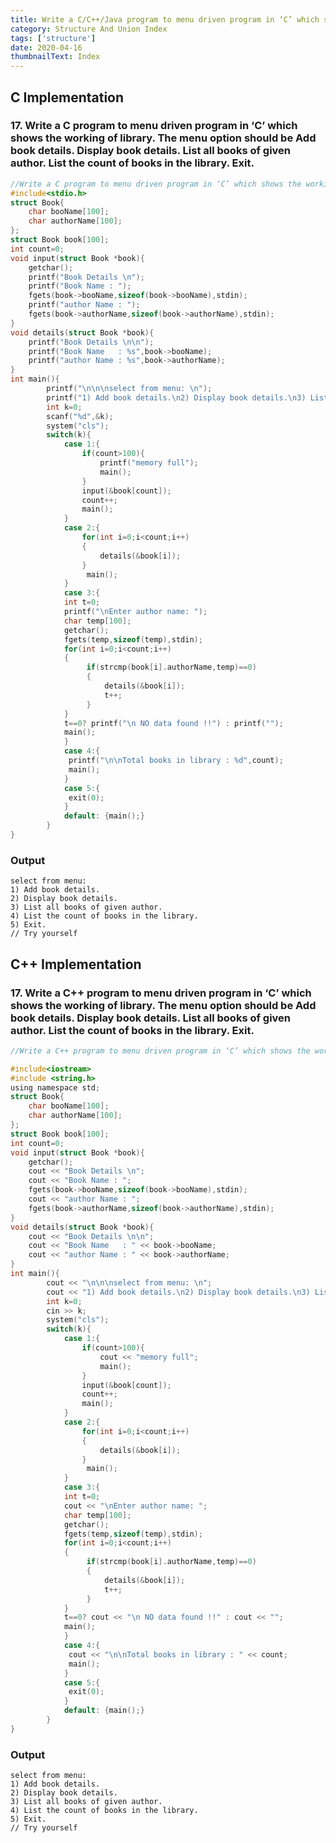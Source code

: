 ```yaml
---
title: Write a C/C++/Java program to menu driven program in ‘C’ which shows the working of library. The menu option should be Add book details. Display book details. List all books of given author. List the count of books in the library. Exit.
category: Structure And Union Index
tags: ['structure']
date: 2020-04-16
thumbnailText: Index
---
```


## C Implementation
### 17. Write a C program to menu driven program in ‘C’ which shows the working of library. The menu option should be Add book details. Display book details. List all books of given author. List the count of books in the library. Exit.
```c
//Write a C program to menu driven program in ‘C’ which shows the working of library. The menu option should be Add book details. Display book details. List all books of given author. List the count of books in the library. Exit.
#include<stdio.h>
struct Book{
    char booName[100];
    char authorName[100];
};
struct Book book[100];
int count=0;
void input(struct Book *book){
    getchar();
    printf("Book Details \n");
    printf("Book Name : ");
    fgets(book->booName,sizeof(book->booName),stdin);
    printf("author Name : ");
    fgets(book->authorName,sizeof(book->authorName),stdin);
}
void details(struct Book *book){
    printf("Book Details \n\n");
    printf("Book Name   : %s",book->booName);
    printf("author Name : %s",book->authorName);
}
int main(){
        printf("\n\n\nselect from menu: \n");
        printf("1) Add book details.\n2) Display book details.\n3) List all books of given author.\n4) List the count of books in the library.\n5) Exit.\n");
        int k=0;
        scanf("%d",&k);
        system("cls");
        switch(k){
            case 1:{
                if(count>100){
                    printf("memory full");
                    main();
                }
                input(&book[count]);
                count++;
                main();
            }
            case 2:{
                for(int i=0;i<count;i++)
                {
                    details(&book[i]);
                }
                 main();
            }
            case 3:{
            int t=0;
            printf("\nEnter author name: ");
            char temp[100];
            getchar();
            fgets(temp,sizeof(temp),stdin);
            for(int i=0;i<count;i++)
            {
                 if(strcmp(book[i].authorName,temp)==0)
                 {
                     details(&book[i]);
                     t++;
                 }
            }
            t==0? printf("\n NO data found !!") : printf("");
            main();
            }
            case 4:{
             printf("\n\nTotal books in library : %d",count);
             main();
            }
            case 5:{
             exit(0);
            }
            default: {main();}
        }
}
```
### Output
```
select from menu:
1) Add book details.
2) Display book details.
3) List all books of given author.
4) List the count of books in the library.
5) Exit.
// Try yourself
```

## C++ Implementation
### 17. Write a C++ program to menu driven program in ‘C’ which shows the working of library. The menu option should be Add book details. Display book details. List all books of given author. List the count of books in the library. Exit.
```c
//Write a C++ program to menu driven program in ‘C’ which shows the working of library. The menu option should be Add book details. Display book details. List all books of given author. List the count of books in the library. Exit.

#include<iostream>
#include <string.h>
using namespace std;
struct Book{
    char booName[100];
    char authorName[100];
};
struct Book book[100];
int count=0;
void input(struct Book *book){
    getchar();
    cout << "Book Details \n";
    cout << "Book Name : ";
    fgets(book->booName,sizeof(book->booName),stdin);
    cout << "author Name : ";
    fgets(book->authorName,sizeof(book->authorName),stdin);
}
void details(struct Book *book){
    cout << "Book Details \n\n";
    cout << "Book Name   : " << book->booName;
    cout << "author Name : " << book->authorName;
}
int main(){
        cout << "\n\n\nselect from menu: \n";
        cout << "1) Add book details.\n2) Display book details.\n3) List all books of given author.\n4) List the count of books in the library.\n5) Exit.\n";
        int k=0;
        cin >> k;
        system("cls");
        switch(k){
            case 1:{
                if(count>100){
                    cout << "memory full";
                    main();
                }
                input(&book[count]);
                count++;
                main();
            }
            case 2:{
                for(int i=0;i<count;i++)
                {
                    details(&book[i]);
                }
                 main();
            }
            case 3:{
            int t=0;
            cout << "\nEnter author name: ";
            char temp[100];
            getchar();
            fgets(temp,sizeof(temp),stdin);
            for(int i=0;i<count;i++)
            {
                 if(strcmp(book[i].authorName,temp)==0)
                 {
                     details(&book[i]);
                     t++;
                 }
            }
            t==0? cout << "\n NO data found !!" : cout << "";
            main();
            }
            case 4:{
             cout << "\n\nTotal books in library : " << count;
             main();
            }
            case 5:{
             exit(0);
            }
            default: {main();}
        }
}
```
### Output
```
select from menu:
1) Add book details.
2) Display book details.
3) List all books of given author.
4) List the count of books in the library.
5) Exit.
// Try yourself
```

